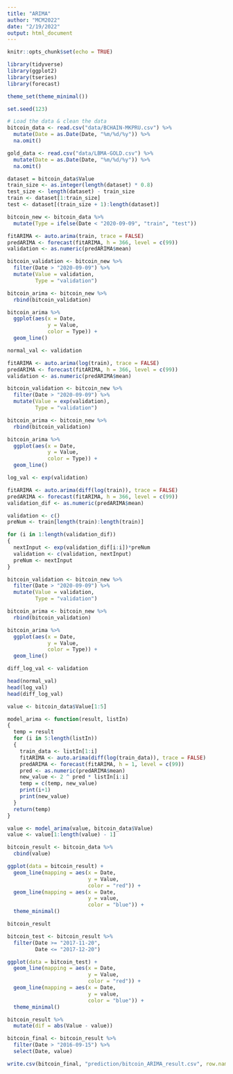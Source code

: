 ```yaml
---
title: "ARIMA"
author: "MCM2022"
date: "2/19/2022"
output: html_document
---
```


```r
knitr::opts_chunk$set(echo = TRUE)
```

```r
library(tidyverse)
library(ggplot2)
library(tseries)
library(forecast)

theme_set(theme_minimal())

set.seed(123)
```

```r
# Load the data & clean the data
bitcoin_data <- read.csv("data/BCHAIN-MKPRU.csv") %>% 
  mutate(Date = as.Date(Date, "%m/%d/%y")) %>% 
  na.omit()

gold_data <- read.csv("data/LBMA-GOLD.csv") %>% 
  mutate(Date = as.Date(Date, "%m/%d/%y")) %>% 
  na.omit()
```

```r
dataset = bitcoin_data$Value
train_size <- as.integer(length(dataset) * 0.8)
test_size <- length(dataset) - train_size
train <- dataset[1:train_size]
test <- dataset[(train_size + 1):length(dataset)]

bitcoin_new <- bitcoin_data %>% 
  mutate(Type = ifelse(Date < "2020-09-09", "train", "test"))
```

```r
fitARIMA <- auto.arima(train, trace = FALSE)
predARIMA <- forecast(fitARIMA, h = 366, level = c(99))
validation <- as.numeric(predARIMA$mean)

bitcoin_validation <- bitcoin_new %>% 
  filter(Date > "2020-09-09") %>% 
  mutate(Value = validation,
         Type = "validation")

bitcoin_arima <- bitcoin_new %>% 
  rbind(bitcoin_validation)

bitcoin_arima %>% 
  ggplot(aes(x = Date, 
             y = Value, 
             color = Type)) +
  geom_line()

normal_val <- validation
```

```r
fitARIMA <- auto.arima(log(train), trace = FALSE)
predARIMA <- forecast(fitARIMA, h = 366, level = c(99))
validation <- as.numeric(predARIMA$mean)

bitcoin_validation <- bitcoin_new %>% 
  filter(Date > "2020-09-09") %>% 
  mutate(Value = exp(validation),
         Type = "validation")

bitcoin_arima <- bitcoin_new %>% 
  rbind(bitcoin_validation)

bitcoin_arima %>% 
  ggplot(aes(x = Date, 
             y = Value, 
             color = Type)) +
  geom_line()

log_val <- exp(validation)
```

```r
fitARIMA <- auto.arima(diff(log(train)), trace = FALSE)
predARIMA <- forecast(fitARIMA, h = 366, level = c(99))
validation_dif <- as.numeric(predARIMA$mean)

validation <- c()
preNum <- train[length(train):length(train)]

for (i in 1:length(validation_dif))
{
  nextInput <- exp(validation_dif[i:i])*preNum
  validation <- c(validation, nextInput)
  preNum <- nextInput
}

bitcoin_validation <- bitcoin_new %>% 
  filter(Date > "2020-09-09") %>% 
  mutate(Value = validation,
         Type = "validation")

bitcoin_arima <- bitcoin_new %>% 
  rbind(bitcoin_validation)

bitcoin_arima %>% 
  ggplot(aes(x = Date, 
             y = Value, 
             color = Type)) +
  geom_line()

diff_log_val <- validation
```

```r
head(normal_val)
head(log_val)
head(diff_log_val)
```

```r
value <- bitcoin_data$Value[1:5]

model_arima <- function(result, listIn)
{
  temp = result
  for (i in 5:length(listIn))
  {
    train_data <- listIn[1:i]
    fitARIMA <- auto.arima(diff(log(train_data)), trace = FALSE)
    predARIMA <- forecast(fitARIMA, h = 1, level = c(99))
    pred <- as.numeric(predARIMA$mean)
    new_value <- 2 ^ pred * listIn[i:i]
    temp = c(temp, new_value)
    print(i+1)
    print(new_value)
  }
  return(temp)
}

value <- model_arima(value, bitcoin_data$Value)
value <- value[1:length(value) - 1]
```

```r
bitcoin_result <- bitcoin_data %>% 
  cbind(value)

ggplot(data = bitcoin_result) +
  geom_line(mapping = aes(x = Date,
                          y = Value,
                          color = "red")) +
  geom_line(mapping = aes(x = Date,
                          y = value,
                          color = "blue")) +
  theme_minimal()

bitcoin_result
```

```r
bitcoin_test <- bitcoin_result %>% 
  filter(Date >= "2017-11-20",
         Date <= "2017-12-20")

ggplot(data = bitcoin_test) +
  geom_line(mapping = aes(x = Date,
                          y = Value,
                          color = "red")) +
  geom_line(mapping = aes(x = Date,
                          y = value,
                          color = "blue")) +
  theme_minimal()

bitcoin_result %>% 
  mutate(dif = abs(Value - value))
```

```r
bitcoin_final <- bitcoin_result %>% 
  filter(Date > "2016-09-15") %>% 
  select(Date, value)

write.csv(bitcoin_final, "prediction/bitcoin_ARIMA_result.csv", row.names = FALSE)
```


